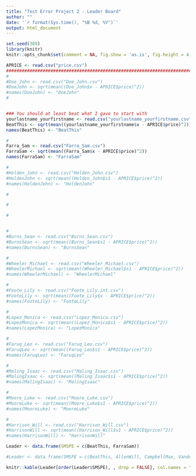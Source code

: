 ```yaml
---
title: "Test Error Project 2 - Leader Board"
author: ""
date: '`r format(Sys.time(), "%B %d, %Y")`'
output: html_document
---
```


```r
set.seed(389)
library(knitr)
knitr::opts_chunk$set(comment = NA, fig.show = 'as.is', fig.height = 4, fig.width = 4, prompt = TRUE, highlight = TRUE, tidy = FALSE, warning = FALSE, message = FALSE, tidy.opts=list(blank = TRUE, width.cutoff= 75, cache = TRUE))
```


```r
APRICE <- read.csv("price.csv")
#########################################################################
#
#Doe_John <- read.csv("Doe_John.csv")
#DoeJohn <- sqrt(mean((Doe_John$x - APRICE$price)^2))
#names(DoeJohn) <- "DoeJohn"
#


### You should at least beat what I gave to start with
yourlastname_yourfirstname <- read.csv("yourlastname_yourfirstname.csv")
BeatThis <- sqrt(mean((yourlastname_yourfirstname$x - APRICE$price)^2))
names(BeatThis) <- "BeatThis"

#
Farra_Sam <- read.csv("Farra_Sam.csv")
FarraSam <- sqrt(mean((Farra_Sam$x - APRICE$price)^2))
names(FarraSam) <- "FarraSam"

#
#Holden_John <- read.csv("Holden_John.csv")
#HoldenJohn <- sqrt(mean((Holden_John$s1 - APRICE$price)^2))
#names(HoldenJohn) <- "HoldenJohn"

#

#

#


#
#Burns_Sean <- read.csv("Burns_Sean.csv")
#BurnsSean <- sqrt(mean((Burns_Sean$s1 - APRICE$price)^2))
#names(BurnsSean) <- "BurnsSean"

#
#Wheeler_Michael <- read.csv("Wheeler_Michael.csv")
#WheelerMichael <- sqrt(mean((Wheeler_Michael$s1 - APRICE$price)^2))
#names(WheelerMichael) <- "WheelerMichael"

#
#Foote_Lily <- read.csv("Foote_Lily.int.csv")
#FooteLily <- sqrt(mean((Foote_Lily$x - APRICE$price)^2))
#names(FooteLily) <- "FooteLily"

#
#Lopez_Monica <- read.csv("Lopez_Monica.csv")
#LopezMonica <- sqrt(mean((Lopez_Monica$s1 - APRICE$price)^2))
#names(LopezMonica) <- "LopezMonica"

#
#Faruq_Leo <- read.csv("Faruq_Leo.csv")
#FaruqLeo <- sqrt(mean((Faruq_Leo$s1 - APRICE$price)^2))
#names(FaruqLeo) <- "FaruqLeo"

#
#Maling_Isaac <- read.csv("Maling_Isaac.csv")
#MalingIsaac <- sqrt(mean((Maling_Isaac$s1 - APRICE$price)^2))
#names(MalingIsaac) <- "MalingIsaac"

#
#Moore_Luke <- read.csv("Moore_Luke.csv")
#MooreLuke <- sqrt(mean((Moore_Luke$s1 - APRICE$price)^2))
#names(MooreLuke) <- "MooreLuke"

#
#Harrison_Will <- read.csv("Harrison_Will.csv")
#HarrisonWill <- sqrt(mean((Harrison_Will$s1 - APRICE$price)^2))
#names(HarrisonWill) <- "HarrisonWill"
```


```r
Leader <- data.frame(SMSPE = c(BeatThis, FarraSam))
```

```r
#Leader <- data.frame(SMSPE = c(BeatThis, AllenWill, CampbellMax, VandenbergAndrew, DubeWill))
```

```r
knitr::kable(Leader[order(Leader$SMSPE), , drop = FALSE], col.names = "$\\sqrt{MSPE}$", align = "l")
```